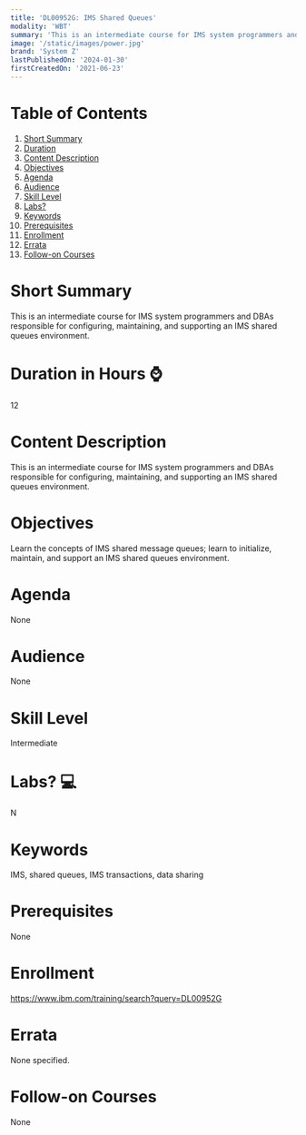 ```yaml
---
title: 'DL00952G: IMS Shared Queues'
modality: 'WBT'
summary: 'This is an intermediate course for IMS system programmers and DBAs responsible for configuring, maintaining, and supporting an IMS shared queues environment.'
image: '/static/images/power.jpg'
brand: 'System Z'
lastPublishedOn: '2024-01-30'
firstCreatedOn: '2021-06-23'
---
```

# Table of Contents
1.  [Short Summary](#short-summary)
2.  [Duration](#duration-in-hours-)
3.  [Content Description](#content-description)
4.  [Objectives](#objectives)
5.  [Agenda](#agenda)
6.  [Audience](#audience)
7.  [Skill Level](#skill-level)
8.  [Labs?](#labs-)
9.  [Keywords](#keywords)
10. [Prerequisites](#prerequisites)
11. [Enrollment](#enrollment)
12. [Errata](#errata)
13. [Follow-on Courses](#follow-on-courses)

# Short Summary
This is an intermediate course for IMS system programmers and DBAs responsible for configuring, maintaining, and supporting an IMS shared queues environment.

# Duration in Hours ⌚
12

# Content Description
This is an intermediate course for IMS system programmers and DBAs responsible for configuring, maintaining, and supporting an IMS shared queues environment.

# Objectives
Learn the concepts of IMS shared message queues; learn to initialize, maintain, and support an IMS shared queues environment. 



# Agenda
None

# Audience
None

# Skill Level
Intermediate

# Labs? 💻
N

# Keywords
IMS, shared queues, IMS transactions, data sharing

# Prerequisites
None

# Enrollment
https://www.ibm.com/training/search?query=DL00952G

# Errata
None specified.

# Follow-on Courses
None

